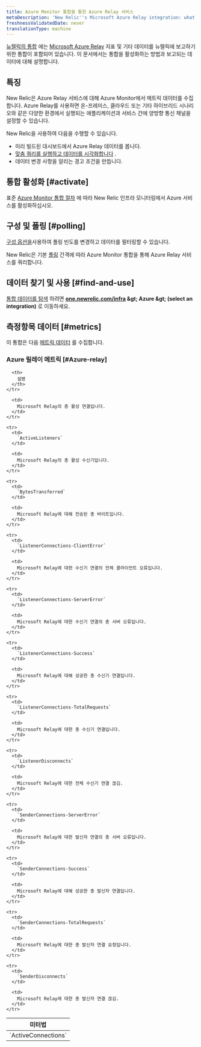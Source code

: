 ```yaml
---
title: Azure Monitor 통합을 통한 Azure Relay 서비스
metaDescription: 'New Relic''s Microsoft Azure Relay integration: what data it reports and how to enable it.'
freshnessValidatedDate: never
translationType: machine
---
```


[뉴렐릭의 통합](/docs/infrastructure/introduction-infra-monitoring) 에는 [Microsoft Azure Relay](https://learn.microsoft.com/en-us/azure/azure-relay/) 지표 및 기타 데이터를 뉴렐릭에 보고하기 위한 통합이 포함되어 있습니다. 이 문서에서는 통합을 활성화하는 방법과 보고되는 데이터에 대해 설명합니다.

## 특징

New Relic은 Azure Relay 서비스에 대해 Azure Monitor에서 메트릭 데이터를 수집합니다. Azure Relay를 사용하면 온-프레미스, 클라우드 또는 기타 하이브리드 시나리오와 같은 다양한 환경에서 실행되는 애플리케이션과 서비스 간에 양방향 통신 채널을 설정할 수 있습니다.

New Relic을 사용하여 다음을 수행할 수 있습니다.

* 미리 빌드된 대시보드에서 Azure Relay 데이터를 봅니다.
* [맞춤 쿼리를 실행하고 데이터를 시각화합니다](/docs/infrastructure/integrations-getting-started/getting-started/use-integration-data-new-relic-insights) .
* 데이터 변경 사항을 알리는 경고 조건을 만듭니다.

## 통합 활성화 [#activate]

표준 [Azure Monitor 통합 절차](/docs/infrastructure/microsoft-azure-integrations/azure-integrations-list/azure-monitor) 에 따라 New Relic 인프라 모니터링에서 Azure 서비스를 활성화하십시오.

## 구성 및 폴링 [#polling]

[구성 옵션을](/docs/infrastructure/microsoft-azure-integrations/azure-integrations-list/azure-monitor/#settings)사용하여 폴링 빈도를 변경하고 데이터를 필터링할 수 있습니다.

New Relic은 기본 [폴링](/docs/infrastructure/microsoft-azure-integrations/azure-integrations-list/azure-monitor/#settings) 간격에 따라 Azure Monitor 통합을 통해 Azure Relay 서비스를 쿼리합니다.

## 데이터 찾기 및 사용 [#find-and-use]

[통합 데이터를 탐색](/docs/infrastructure/integrations/find-use-infrastructure-integration-data) 하려면 <DNT>**[one.newrelic.com/infra](https://one.newrelic.com/infra) &amp;gt; Azure &amp;gt; (select an integration)**</DNT> 로 이동하세요.

## 측정항목 데이터 [#metrics]

이 통합은 다음 [메트릭 데이터](/docs/infrastructure/integrations-getting-started/getting-started/understand-integration-data-data-types#metric) 를 수집합니다.

### Azure 릴레이 메트릭 [#Azure-relay]

<table>
  <thead>
    <tr>
      <th style={{ width: "300px" }}>
        미터법
      </th>

      <th>
        설명
      </th>
    </tr>
  </thead>

  <tbody>
    <tr>
      <td>
        `ActiveConnections`
      </td>

      <td>
        Microsoft Relay의 총 활성 연결입니다.
      </td>
    </tr>

    <tr>
      <td>
        `ActiveListeners`
      </td>

      <td>
        Microsoft Relay의 총 활성 수신기입니다.
      </td>
    </tr>

    <tr>
      <td>
        `BytesTransferred`
      </td>

      <td>
        Microsoft Relay에 대해 전송된 총 바이트입니다.
      </td>
    </tr>

    <tr>
      <td>
        `ListenerConnections-ClientError`
      </td>

      <td>
        Microsoft Relay에 대한 수신기 연결의 전체 클라이언트 오류입니다.
      </td>
    </tr>

    <tr>
      <td>
        `ListenerConnections-ServerError`
      </td>

      <td>
        Microsoft Relay에 대한 수신기 연결의 총 서버 오류입니다.
      </td>
    </tr>

    <tr>
      <td>
        `ListenerConnections-Success`
      </td>

      <td>
        Microsoft Relay에 대해 성공한 총 수신기 연결입니다.
      </td>
    </tr>

    <tr>
      <td>
        `ListenerConnections-TotalRequests`
      </td>

      <td>
        Microsoft Relay에 대한 총 수신기 연결입니다.
      </td>
    </tr>

    <tr>
      <td>
        `ListenerDisconnects`
      </td>

      <td>
        Microsoft Relay에 대한 전체 수신기 연결 끊김.
      </td>
    </tr>

    <tr>
      <td>
        `SenderConnections-ServerError`
      </td>

      <td>
        Microsoft Relay에 대한 발신자 연결의 총 서버 오류입니다.
      </td>
    </tr>

    <tr>
      <td>
        `SenderConnections-Success`
      </td>

      <td>
        Microsoft Relay에 대해 성공한 총 발신자 연결입니다.
      </td>
    </tr>

    <tr>
      <td>
        `SenderConnections-TotalRequests`
      </td>

      <td>
        Microsoft Relay에 대한 총 발신자 연결 요청입니다.
      </td>
    </tr>

    <tr>
      <td>
        `SenderDisconnects`
      </td>

      <td>
        Microsoft Relay에 대한 총 발신자 연결 끊김.
      </td>
    </tr>
  </tbody>
</table>